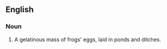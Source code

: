 ==English==

===Noun===
{{en-noun|-}}

# A gelatinous mass of frogs' eggs, laid in ponds and ditches.
{{count page|[[Wiktionary:Page count]]}}